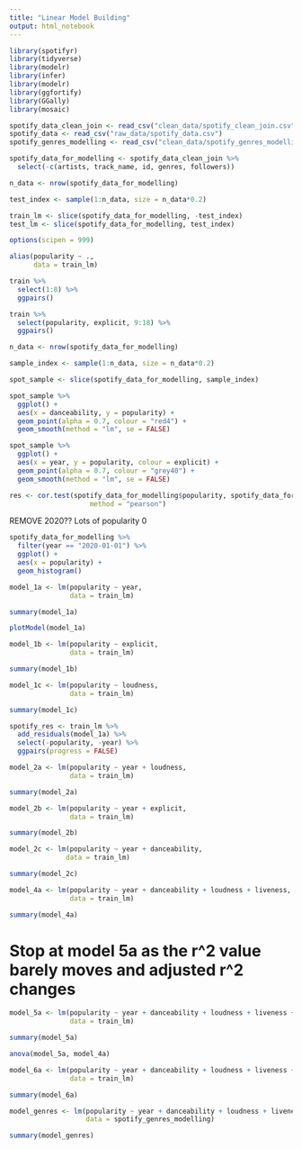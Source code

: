 ```yaml
---
title: "Linear Model Building"
output: html_notebook
---
```


```r
library(spotifyr)
library(tidyverse)
library(modelr)
library(infer)
library(modelr)
library(ggfortify)
library(GGally)
library(mosaic)
```

```r
spotify_data_clean_join <- read_csv("clean_data/spotify_clean_join.csv")
spotify_data <- read_csv("raw_data/spotify_data.csv")
spotify_genres_modelling <- read_csv("clean_data/spotify_genres_modelling.csv")
```

```r
spotify_data_for_modelling <- spotify_data_clean_join %>% 
  select(-c(artists, track_name, id, genres, followers))
```

```r
n_data <- nrow(spotify_data_for_modelling)

test_index <- sample(1:n_data, size = n_data*0.2)

train_lm <- slice(spotify_data_for_modelling, -test_index)
test_lm <- slice(spotify_data_for_modelling, test_index)

options(scipen = 999)

alias(popularity ~ ., 
      data = train_lm)
```


```r
train %>% 
  select(1:8) %>% 
  ggpairs()
```

```r
train %>% 
  select(popularity, explicit, 9:18) %>% 
  ggpairs()
```


```r
n_data <- nrow(spotify_data_for_modelling)

sample_index <- sample(1:n_data, size = n_data*0.2)

spot_sample <- slice(spotify_data_for_modelling, sample_index)

spot_sample %>% 
  ggplot() +
  aes(x = danceability, y = popularity) +
  geom_point(alpha = 0.7, colour = "red4") +
  geom_smooth(method = "lm", se = FALSE)

spot_sample %>% 
  ggplot() +
  aes(x = year, y = popularity, colour = explicit) +
  geom_point(alpha = 0.7, colour = "grey40") +
  geom_smooth(method = "lm", se = FALSE)

res <- cor.test(spotify_data_for_modelling$popularity, spotify_data_for_modelling$year, 
                    method = "pearson")

```

REMOVE 2020?? Lots of popularity 0
```r
spotify_data_for_modelling %>% 
  filter(year == "2020-01-01") %>% 
  ggplot() +
  aes(x = popularity) +
  geom_histogram()
```

```r
model_1a <- lm(popularity ~ year,
               data = train_lm)

summary(model_1a)

plotModel(model_1a)
```


 
```r
model_1b <- lm(popularity ~ explicit,
               data = train_lm)

summary(model_1b)

```

```r
model_1c <- lm(popularity ~ loudness,
               data = train_lm)

summary(model_1c)
```
 
```r
spotify_res <- train_lm %>% 
  add_residuals(model_1a) %>% 
  select(-popularity, -year) %>% 
  ggpairs(progress = FALSE)
```
 
```r
model_2a <- lm(popularity ~ year + loudness,
               data = train_lm)

summary(model_2a)
```
```r
model_2b <- lm(popularity ~ year + explicit,
               data = train_lm)

summary(model_2b)
```

```r
model_2c <- lm(popularity ~ year + danceability,
              data = train_lm)

summary(model_2c)
```

```r
model_4a <- lm(popularity ~ year + danceability + loudness + liveness,
               data = train_lm)

summary(model_4a)
```


# Stop at model 5a as the r^2 value barely moves and adjusted r^2 changes
```r
model_5a <- lm(popularity ~ year + danceability + loudness + liveness + explicit,
               data = train_lm)

summary(model_5a)
```

```r
anova(model_5a, model_4a)
``` 
 
```r
model_6a <- lm(popularity ~ year + danceability + loudness + liveness + explicit + decade:explicit,
               data = train_lm)

summary(model_6a)
``` 

```r
model_genres <- lm(popularity ~ year + danceability + loudness + liveness + followers, 
                   data = spotify_genres_modelling)

summary(model_genres)
```


